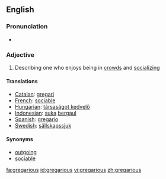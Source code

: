 ==English==

===Pronunciation===
*{{audio|en-us-gregarious.ogg|Audio (US)}}

===Adjective===
{{en-adj}}

# Describing one who enjoys being in [[crowd]]s and [[socializing]]

====Translations====
*[[Catalan]]: [[gregari]]
*[[French]]: [[sociable]]
*[[Hungarian]]: [[társaságot kedvelő]]
*[[Indonesian]]: [[suka]] [[gaul|bergaul]]
*[[Spanish]]: [[gregario]]
*[[Swedish]]: [[sällskapssjuk]]

====Synonyms====
*[[outgoing]]
*[[sociable]]

[[fa:gregarious]]
[[id:gregarious]]
[[vi:gregarious]]
[[zh:gregarious]]